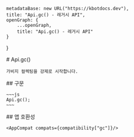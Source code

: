 
    metadataBase: new URL("https://kbotdocs.dev"),
    title: "Api.gc() - 레거시 API",
    openGraph: {
        ...openGraph,
        title: "Api.gc() - 레거시 API"
    }
}

<Section>
    # Api.gc()

    가비지 컬렉팅을 강제로 시작합니다.
</Section>
<Section>
    ## 구문

    ~~~js
    Api.gc();
    ~~~
</Section>
<Section>
    ## 앱 호환성

    <AppCompat compats={compatibility["gc"]}/>
</Section>